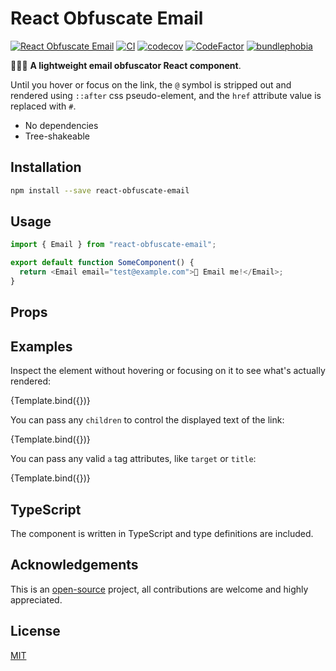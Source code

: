 
<Meta title="React Obfuscate Email" component={Email} />


# React Obfuscate Email

[![React Obfuscate Email](https://badgen.net/npm/v/react-obfuscate-email)](https://www.npmjs.com/package/react-obfuscate-email)
[![CI](https://github.com/MauricioRobayo/react-obfuscate-email/actions/workflows/main.yml/badge.svg)](https://github.com/MauricioRobayo/react-obfuscate-email/actions/workflows/main.yml)
[![codecov](https://codecov.io/gh/MauricioRobayo/react-obfuscate-email/branch/main/graph/badge.svg?token=gkrRmHZHGB)](https://codecov.io/gh/MauricioRobayo/react-obfuscate-email)
[![CodeFactor](https://www.codefactor.io/repository/github/mauriciorobayo/react-obfuscate-email/badge)](https://www.codefactor.io/repository/github/mauriciorobayo/react-obfuscate-email)
[![bundlephobia](https://badgen.net/bundlephobia/minzip/react-obfuscate-email)](https://bundlephobia.com/package/react-obfuscate-email)

📧🚫🤖 **A lightweight email obfuscator React component**.

Until you hover or focus on the link, the `@` symbol is stripped out and rendered using `::after` css pseudo-element, and the `href` attribute value is replaced with `#`.

- No dependencies
- Tree-shakeable

## Installation

```sh
npm install --save react-obfuscate-email
```

## Usage

```js
import { Email } from "react-obfuscate-email";

export default function SomeComponent() {
  return <Email email="test@example.com">📧 Email me!</Email>;
}
```

## Props

<ArgsTable />

## Examples

Inspect the element without hovering or focusing on it to see what's actually rendered:

<Canvas>
  <Story
    name="Mail"
    args={{
      email: "cick@me.com",
      body: "You rock!",
      subject: "Hi 👋",
      cc: ["cc1@example.com", "cc2@example.com"],
      bcc: ["bcc@example.com"],
    }}
  >
    {Template.bind({})}
  </Story>
</Canvas>

You can pass any `children` to control the displayed text of the link:

<Canvas>
  <Story
    name="Children"
    args={{
      email: "cick@me.com",
      children: "📧 Click me!",
    }}
  >
    {Template.bind({})}
  </Story>
</Canvas>

You can pass any valid `a` tag attributes, like `target` or `title`:

<Canvas>
  <Story
    name="Attributes"
    args={{
      email: "cick@me.com",
      title: "📧 Email me!",
      taget: "_blank",
      rel: "noopener noreferrer",
    }}
  >
    {Template.bind({})}
  </Story>
</Canvas>

## TypeScript

The component is written in TypeScript and type definitions are included.

## Acknowledgements

This is an [open-source](https://github.com/MauricioRobayo/react-obfuscate-email) project, all contributions are welcome and highly appreciated.

## License

[MIT](https://github.com/MauricioRobayo/react-obfuscate-email/blob/main/LICENSE)
